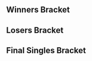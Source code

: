 {{SetGame|melee}}{{DISPLAYTITLE:Shine 2016: ''Melee'' Singles Bracket}}{{tabs static
|name1=Overview
|link1=Shine/2016/Melee
|name2=Singles Round 1 Pools
|link2=Shine/2016/Melee/Singles Round 1 Pools
|name3=Singles Round 2 Pools
|link3=Shine/2016/Melee/Singles Round 2 Pools
|name4=Singles Bracket
|link4=Shine/2016/Melee/Singles Bracket
|name5=Doubles Pools
|link5=Shine/2016/Melee/Doubles Pools
|name6=Doubles Bracket
|link6=Shine/2016/Melee/Doubles Bracket
|This=4
}}
==Winners Bracket==
{{16DEWBracketA2
|tourneylink=Shine/2016/Melee
|tourneyname=Shine 2016
<!-- Ro16 -->
|column-width=240
|r1m1p1=Hungrybox |r1m1p1flag=us |r1m1p1score=3
|r1m1p2=MacD |r1m1p2flag=us |r1m1p2score=0
|r1m1win=1

|r1m2p1=Shroomed |r1m2p1flag=us |r1m2p1score=3
|r1m2p2=S2J |r1m2p2flag=us |r1m2p2score=0
|r1m2win=1
|r1m2p1char1=sheik |r1m2p2char1=cf |r1m2p1stock1=2 |r1m2p2stock1=0 |r1m2win1=1 |r1m2stage1=Battlefield
|r1m2p1char2=sheik |r1m2p2char2=cf |r1m2p1stock2=2 |r1m2p2stock2=0 |r1m2win2=1 |r1m2stage2=Pokémon Stadium
|r1m2p1char3=sheik |r1m2p2char3=cf |r1m2p1stock3=1 |r1m2p2stock3=0 |r1m2win3=1 |r1m2stage3=Pokémon Stadium
|r1m2date=
|r1m2finished=
|r1m2details={{BracketMatchDetails
|preview= 
|lrthread=
|interview=
|recap=
|comment=
|vod=https://www.youtube.com/watch?v=Yt1Rv5oGTxA
}}

|r1m3p1=Plup |r1m3p1flag=us |r1m3p1score=3
|r1m3p2=The Moon |r1m3p2flag=us |r1m3p2score=1
|r1m3win=1
|r1m3p1char1=sheik |r1m3p2char1=marth |r1m3p1stock1=1 |r1m3p2stock1=0 |r1m3win1=1 |r1m3stage1=Battlefield
|r1m3p1char2=sheik |r1m3p2char2=marth |r1m3p1stock2=1 |r1m3p2stock2=0 |r1m3win2=1 |r1m3stage2=Yoshi's Story
|r1m3p1char3=sheik |r1m3p2char3=marth |r1m3p1stock3=0 |r1m3p2stock3=1 |r1m3win3=2 |r1m3stage3=Pokémon Stadium
|r1m3p1char4=sheik |r1m3p2char4=marth |r1m3p1stock4=1 |r1m3p2stock4=0 |r1m3win4=1 |r1m3stage4=Dream Land
|r1m3details={{BracketMatchDetails|preview=|lrthread=|interview=|recap=|comment=|live=|vod=https://youtu.be/il6ThGVTMyY}}

|r1m4p1=SFAT |r1m4p1flag=us |r1m4p1score=3
|r1m4p2=Duck |r1m4p2flag=us |r1m4p2score=2
|r1m4win=1
|r1m4p1char1=fox |r1m4p2char1=samus |r1m4p1stock1=2 |r1m4p2stock1=0 |r1m4win1=1 |r1m4stage1=Battlefield
|r1m4p1char2=fox |r1m4p2char2=samus |r1m4p1stock2=0 |r1m4p2stock2=2 |r1m4win2=2 |r1m4stage2=Fountain of Dreams
|r1m4p1char3=fox |r1m4p2char3=samus |r1m4p1stock3=1 |r1m4p2stock3=0 |r1m4win3=1 |r1m4stage3=Final Destination
|r1m4p1char4=fox |r1m4p2char4=samus |r1m4p1stock4=0 |r1m4p2stock4=2 |r1m4win4=2 |r1m4stage4=Dream Land
|r1m4p1char5=fox |r1m4p2char5=samus |r1m4p1stock5=1 |r1m4p2stock5=0 |r1m4win5=1 |r1m4stage5=Yoshi's Story
|r1m4date=August 27, 2016
|r1m4finished=
|r1m4details={{BracketMatchDetails
|preview= 
|lrthread=
|interview=
|recap=
|comment=
|vod=https://www.youtube.com/watch?v=L1Sp3zn0ULU
}}

|r1m5p1=Mango |r1m5p1flag=us |r1m5p1score=2
|r1m5p2=Nintendude |r1m5p2flag=us |r1m5p2score=3
|r1m5win=2
|r1m5p1char1= |r1m5p2char1= |r1m5p1stock1= |r1m5p2stock1= |r1m5win1= |r1m5stage1=
|r1m5p1char2= |r1m5p2char2= |r1m5p1stock2= |r1m5p2stock2= |r1m5win2= |r1m5stage2=
|r1m5p1char3= |r1m5p2char3= |r1m5p1stock3= |r1m5p2stock3= |r1m5win3= |r1m5stage3=
|r1m5p1char4= |r1m5p2char4= |r1m5p1stock4= |r1m5p2stock4= |r1m5win4= |r1m5stage4=
|r1m5p1char5= |r1m5p2char5= |r1m5p1stock5= |r1m5p2stock5= |r1m5win5= |r1m5stage5=
|r1m5date=August 27, 2016
|r1m5finished=
|r1m5details={{BracketMatchDetails
|preview= 
|lrthread=
|interview=
|recap=
|comment=https://twitter.com/NintendudeSSB/status/769675464193536000
|vod=
}}

|r1m6p1=Westballz |r1m6p1flag=us |r1m6p1score=1
|r1m6p2=Swedish Delight |r1m6p2flag=us |r1m6p2score=3
|r1m6win=2
|r1m6p1char1=falco |r1m6p2char1=sheik |r1m6p1stock1=0 |r1m6p2stock1=2 |r1m6win1=2 |r1m6stage1=Battlefield
|r1m6p1char2=falco |r1m6p2char2=sheik |r1m6p1stock2=2 |r1m6p2stock2=0 |r1m6win2=1 |r1m6stage2=Pokémon Stadium
|r1m6p1char3=falco |r1m6p2char3=sheik |r1m6p1stock3=0 |r1m6p2stock3=2 |r1m6win3=2 |r1m6stage3=Dream Land
|r1m6p1char4=fox |r1m6p2char4=sheik |r1m6p1stock4=0 |r1m6p2stock4=1 |r1m6win4=2 |r1m6stage4=Final Destination
|r1m6date=August 27, 2016
|r1m6finished=
|r1m6details={{BracketMatchDetails
|preview= 
|lrthread=
|interview=
|recap=
|comment=
|vod=https://www.youtube.com/watch?v=Z2sGv-7xl6Q
}}

|r1m7p1=Mew2King |r1m7p1flag=us |r1m7p1score=3
|r1m7p2=dizzkidboogie |r1m7p2flag=us |r1m7p2score=1
|r1m7win=1

|r1m8p1=Axe |r1m8p1flag=us |r1m8p1score=3
|r1m8p2=Lucky |r1m8p2flag=us |r1m8p2score=1
|r1m8win=1
|r1m8p1char1=pikachu |r1m8p2char1=fox |r1m8p1stock1=3 |r1m8p2stock1=0 |r1m8win1=1 |r1m8stage1=Battlefield
|r1m8p1char2=pikachu |r1m8p2char2=fox |r1m8p1stock2=0 |r1m8p2stock2=1 |r1m8win2=2 |r1m8stage2=Pokémon Stadium
|r1m8p1char3=pikachu |r1m8p2char3=fox |r1m8p1stock3=4 |r1m8p2stock3=0 |r1m8win3=1 |r1m8stage3=Final Destination
|r1m8p1char4=pikachu |r1m8p2char4=fox |r1m8p1stock4=2 |r1m8p2stock4=0 |r1m8win4=1 |r1m8stage4=Dream Land
|r1m8date=Augsut 27, 2016
|r1m8finished=
|r1m8details={{BracketMatchDetails
|preview= 
|lrthread=
|interview=
|recap=
|comment=
|vod=https://www.youtube.com/watch?v=aXc39hhIFRA
}}

<!-- QUARTERFINALS -->
|r2m1p1=Hungrybox |r2m1p1flag=us |r2m1p1score=3
|r2m1p2=Shroomed |r2m1p2flag=us |r2m1p2score=0
|r2m1win=1
|r2m1p1char1=puff |r2m1p2char1=sheik |r2m1p1stock1=1 |r2m1p2stock1=0 |r2m1win1=1 |r2m1stage1=Battlefield
|r2m1p1char2=puff |r2m1p2char2=sheik |r2m1p1stock2=2 |r2m1p2stock2=0 |r2m1win2=1 |r2m1stage2=Battlefield
|r2m1p1char3=puff |r2m1p2char3=sheik |r2m1p1stock3=3 |r2m1p2stock3=0 |r2m1win3=1 |r2m1stage3=Yoshi's Story
|r2m1date=August 27, 2016
|r2m1finished=
|r2m1details={{BracketMatchDetails
|preview= 
|lrthread=
|interview=
|recap=
|comment=
|vod=https://www.youtube.com/watch?v=Gwr2cpEcPRM
}}

|r2m2p1=Plup |r2m2p1flag=us |r2m2p1score=2
|r2m2p2=SFAT |r2m2p2flag=us |r2m2p2score=3
|r2m2win=2
|r2m2p1char1=fox |r2m2p2char1=fox |r2m2p1stock1=0 |r2m2p2stock1=2 |r2m2win1=2 |r2m2stage1=Battlefield
|r2m2p1char2=fox |r2m2p2char2=fox |r2m2p1stock2=0 |r2m2p2stock2=2 |r2m2win2=2 |r2m2stage2=Battlefield
|r2m2p1char3=fox |r2m2p2char3=fox |r2m2p1stock3=1 |r2m2p2stock3=0 |r2m2win3=1 |r2m2stage3=Battlefield
|r2m2p1char4=fox |r2m2p2char4=fox |r2m2p1stock4=2 |r2m2p2stock4=0 |r2m2win4=1 |r2m2stage4=Final Destination
|r2m2p1char5=fox |r2m2p2char5=fox |r2m2p1stock5=0 |r2m2p2stock5=1 |r2m2win5=2 |r2m2stage5=Final Destination
|r2m2date=August 27, 2016
|r2m2finished=
|r2m2details={{BracketMatchDetails
|preview= 
|lrthread=
|interview=
|recap=
|comment=
|vod=https://www.youtube.com/watch?v=2lBp0Z3GAkI
}}

|r2m3p1=Nintendude |r2m3p1flag=us |r2m3p1score=2
|r2m3p2=Swedish Delight |r2m3p2flag=us |r2m3p2score=3
|r2m3win=2
|r2m3p1char1=ic |r2m3p2char1=peach |r2m3p1stock1=2 |r2m3p2stock1=0 |r2m3win1=1 |r2m3stage1=Battlefield
|r2m3p1char2=ic |r2m3p2char2=peach |r2m3p1stock2=0 |r2m3p2stock2=1 |r2m3win2=2 |r2m3stage2=Fountain of Dreams
|r2m3p1char3=ic |r2m3p2char3=peach |r2m3p1stock3=0 |r2m3p2stock3=1 |r2m3win3=2 |r2m3stage3=Pokémon Stadium
|r2m3p1char4=ic |r2m3p2char4=peach |r2m3p1stock4=1 |r2m3p2stock4=0 |r2m3win4=1 |r2m3stage4=Pokémon Stadium
|r2m3p1char5=ic |r2m3p2char5=peach |r2m3p1stock5=0 |r2m3p2stock5=2 |r2m3win5=2 |r2m3stage5=Final Destination
|r2m3date=August 27, 2016
|r2m3finished=
|r2m3details={{BracketMatchDetails
|preview= 
|lrthread=
|interview=
|recap=
|comment=
|vod=https://www.youtube.com/watch?v=cI5qV5t678g
}}

|r2m4p1=Mew2King |r2m4p1flag=us |r2m4p1score=3
|r2m4p2=Axe |r2m4p2flag=us |r2m4p2score=1
|r2m4win=1
|r2m4p1char1=sheik |r2m4p2char1=pikachu |r2m4p1stock1=1 |r2m4p2stock1=0 |r2m4win1=1 |r2m4stage1=Dream Land
|r2m4p1char2=sheik |r2m4p2char2=pikachu |r2m4p1stock2=0 |r2m4p2stock2=1 |r2m4win2=2 |r2m4stage2=Fountain of Dreams
|r2m4p1char3=sheik |r2m4p2char3=marth |r2m4p1stock3=2 |r2m4p2stock3=0 |r2m4win3=1 |r2m4stage3=Final Destination
|r2m4p1char4=sheik |r2m4p2char4=pikachu |r2m4p1stock4=1 |r2m4p2stock4=0 |r2m4win4=1 |r2m4stage4=Pokémon Stadium
|r2m4date=August 27, 2016
|r2m4finished=
|r2m4details={{BracketMatchDetails
|preview= 
|lrthread=
|interview=
|recap=
|comment=
|vod=https://www.youtube.com/watch?v=kD1d-oUL6dw
}}

<!-- SEMIFINALS -->
|r3m1p1=Hungrybox |r3m1p1flag=us |r3m1p1score=1
|r3m1p2=SFAT |r3m1p2flag=us |r3m1p2score=3
|r3m1win=2
|r3m1p1char1=puff |r3m1p2char1=fox |r3m1p1stock1=0 |r3m1p2stock1=1 |r3m1win1=2 |r3m1stage1=Battlefield
|r3m1p1char2=puff |r3m1p2char2=fox |r3m1p1stock2=1 |r3m1p2stock2=0 |r3m1win2=1 |r3m1stage2=Dream Land
|r3m1p1char3=puff |r3m1p2char3=fox |r3m1p1stock3=0 |r3m1p2stock3=1 |r3m1win3=2 |r3m1stage3=Final Destination
|r3m1p1char4=puff |r3m1p2char4=fox |r3m1p1stock4=0 |r3m1p2stock4=2 |r3m1win4=2 |r3m1stage4=Battlefield
|r3m1date=August 28, 2016
|r3m1finished=
|r3m1details={{BracketMatchDetails
|preview= 
|lrthread=
|interview=
|recap=
|comment=
|vod=https://www.youtube.com/watch?v=9wX23nN9P3Y
}}

|r3m2p1=Swedish Delight |r3m2p1flag=us |r3m2p1score=0
|r3m2p2=Mew2King |r3m2p2flag=us |r3m2p2score=3
|r3m2win=2
|r3m2p1char1=sheik |r3m2p2char1=sheik |r3m2p1stock1=0 |r3m2p2stock1=1 |r3m2win1=2 |r3m2stage1=Battlefield
|r3m2p1char2=sheik |r3m2p2char2=sheik |r3m2p1stock2=0 |r3m2p2stock2=2 |r3m2win2=2 |r3m2stage2=Dream Land
|r3m2p1char3=sheik |r3m2p2char3=sheik |r3m2p1stock3=0 |r3m2p2stock3=2 |r3m2win3=2 |r3m2stage3=Yoshi's Story
|r3m2date=August 28, 2016
|r3m2finished=
|r3m2details={{BracketMatchDetails
|preview= 
|lrthread=
|interview=
|recap=
|comment=
|vod=https://www.youtube.com/watch?v=1LPXiH88gfc
}}
}}

==Losers Bracket==
{{48DELBracketSmwA
|tourneylink=Shine/2016/Melee
|tourneyname=Shine 2016
|l1placement=33-48
|l2placement=25-32
|l3placement=17-24
|l4placement=13-16
|l5placement=9-12
|l6placement=7-8
|l7placement=5-6
|column-width=160

|l1m1p1=HugS |l1m1p1flag=us |l1m1p1score=3
|l1m1p2=Vro |l1m1p2flag=us |l1m1p2score=0
|l1m1win=1

|l1m2p1=Ginger |l1m2p1flag=us |l1m2p1score=3
|l1m2p2=Vish |l1m2p2flag=us |l1m2p2score=0
|l1m2win=1

|l1m3p1=Kjh |l1m3p1flag=us |l1m3p1score=3
|l1m3p2=lint |l1m3p2flag=us |l1m3p2score=0
|l1m3win=1

|l1m4p1=Infinite Numbers |l1m4p1flag=us |l1m4p1score=2
|l1m4p2=Wobbles |l1m4p2flag=us |l1m4p2score=3
|l1m4win=2

|l1m5p1=DJ Nintendo |l1m5p1flag=us |l1m5p1score=3
|l1m5p2=Bones |l1m5p2flag=us |l1m5p2score=0
|l1m5win=1

|l1m6p1=Crush |l1m6p1flag=us |l1m6p1score=3
|l1m6p2=dudutsai |l1m6p2flag=us |l1m6p2score=2
|l1m6win=1

|l1m7p1=Silent Wolf |l1m7p1flag=us |l1m7p1score=3
|l1m7p2=th0rn |l1m7p2flag=us |l1m7p2score=2
|l1m7win=1
|l1m7p1char1=fox |l1m7p2char1=falco |l1m7p1stock1=2 |l1m7p2stock1=0 |l1m7win1=1 |l1m7stage1=Battlefield
|l1m7p1char2=fox |l1m7p2char2=falco |l1m7p1stock2=0 |l1m7p2stock2=3 |l1m7win2=2 |l1m7stage2=Pokémon Stadium
|l1m7p1char3=fox |l1m7p2char3=falco |l1m7p1stock3=1 |l1m7p2stock3=0 |l1m7win3=1 |l1m7stage3=Yoshi's Story
|l1m7p1char4=fox |l1m7p2char4=falco |l1m7p1stock4=0 |l1m7p2stock4=1 |l1m7win4=2 |l1m7stage4=Dream Land
|l1m7p1char5=fox |l1m7p2char5=falco |l1m7p1stock5=1 |l1m7p2stock5=0 |l1m7win5=1 |l1m7stage5=Fountain of Dreams
|l1m7date=August 27, 2016
|l1m7finished=
|l1m7details={{BracketMatchDetails|preview=|lrthread=|interview=|recap=|comment=|live=|vod=https://www.youtube.com/watch?v=qszUqT9CaHg}}

|l1m8p1=Captain Smuckers |l1m8p1flag=us |l1m8p1score=3
|l1m8p2=Son2 |l1m8p2flag=us |l1m8p2score=0
|l1m8win=1

|l1m9p1=Kage |l1m9p1flag=ca |l1m9p1score=0
|l1m9p2=Prince Abu |l1m9p2flag=us |l1m9p2score=3
|l1m9win=2

|l1m10p1=Mafia |l1m10p1flag=us |l1m10p1score=DQ
|l1m10p2=Ryobeat |l1m10p2flag=us |l1m10p2score={{win}}
|l1m10win=2

|l1m11p1=Professor Pro |l1m11p1flag=gb |l1m11p1score=3
|l1m11p2=KoreanDJ |l1m11p2flag=us |l1m11p2score=1
|l1m11win=1

|l1m12p1=Captain Faceroll |l1m12p1flag=us |l1m12p1score=3
|l1m12p2=Widl |l1m12p2flag=no |l1m12p2score=0
|l1m12win=1

|l1m13p1=Chillindude |l1m13p1flag=us |l1m13p1score=2
|l1m13p2=Azusa |l1m13p2flag=us |l1m13p2score=3
|l1m13win=2

|l1m14p1=Slox |l1m14p1flag=us |l1m14p1score=3
|l1m14p2=hat |l1m14p2flag=us |l1m14p2score=1
|l1m14win=1

|l1m15p1=Zealous5000 |l1m15p1flag=us |l1m15p1score=2
|l1m15p2=Tafokints |l1m15p2flag=us |l1m15p2score=3
|l1m15win=2

|l1m16p1=Reno |l1m16p1flag=us |l1m16p1score=3
|l1m16p2=Crunch |l1m16p2flag=us |l1m16p2score=1
|l1m16win=1


|l2m1p1=HugS |l2m1p1flag=us |l2m1p1score=3
|l2m1p2=Ginger |l2m1p2flag=us |l2m1p2score=1
|l2m1win=1

|l2m2p1=Kjh |l2m2p1flag=us |l2m2p1score=0
|l2m2p2=Wobbles |l2m2p2flag=us |l2m2p2score=3
|l2m2win=2

|l2m3p1=DJ Nintendo |l2m3p1flag=us |l2m3p1score=3
|l2m3p2=Crush |l2m3p2flag=us |l2m3p2score=2
|l2m3win=1
|l2m3p1char1=fox |l2m3p2char1=fox |l2m3p1stock1=0 |l2m3p2stock1=1 |l2m3win1=2 |l2m3stage1=Yoshi's Story
|l2m3p1char2=fox |l2m3p2char2=fox |l2m3p1stock2=2 |l2m3p2stock2=0 |l2m3win2=1 |l2m3stage2=Battlefield
|l2m3p1char3=fox |l2m3p2char3=fox |l2m3p1stock3=2 |l2m3p2stock3=0 |l2m3win3=1 |l2m3stage3=Fountain of Dreams
|l2m3p1char4=fox |l2m3p2char4=fox |l2m3p1stock4=0 |l2m3p2stock4=2 |l2m3win4=2 |l2m3stage4=Fountain of Dreams
|l2m3p1char5=fox |l2m3p2char5=fox |l2m3p1stock5=2 |l2m3p2stock5=0 |l2m3win5=1 |l2m3stage5=Dream Land
|l2m3details={{BracketMatchDetails|preview=|lrthread=|interview=|recap=|comment=|live=|vod=https://youtu.be/-zP9HJmelb4}}

|l2m4p1=Silent Wolf |l2m4p1flag=us |l2m4p1score=3
|l2m4p2=Captain Smuckers |l2m4p2flag=us |l2m4p2score=1
|l2m4win=1

|l2m5p1=Prince Abu |l2m5p1flag=us |l2m5p1score=3
|l2m5p2=Ryobeat |l2m5p2flag=us |l2m5p2score=0
|l2m5win=1

|l2m6p1=Professor Pro |l2m6p1flag=gb |l2m6p1score=3
|l2m6p2=Captain Faceroll |l2m6p2flag=us |l2m6p2score=0
|l2m6win=1

|l2m7p1=Azusa |l2m7p1flag=us |l2m7p1score=3
|l2m7p2=Slox |l2m7p2flag=us |l2m7p2score=2
|l2m7win=1
|l2m7p1char1=peach |l2m7p2char1=fox |l2m7p1stock1=0 |l2m7p2stock1=1 |l2m7win1=2 |l2m7stage1=Dream Land
|l2m7p1char2=peach |l2m7p2char2=fox |l2m7p1stock2=2 |l2m7p2stock2=0 |l2m7win2=1 |l2m7stage2=Fountain of Dreams
|l2m7p1char3=peach |l2m7p2char3=fox |l2m7p1stock3=0 |l2m7p2stock3=2 |l2m7win3=2 |l2m7stage3=Pokémon Stadium
|l2m7p1char4=peach |l2m7p2char4=fox |l2m7p1stock4=2 |l2m7p2stock4=0 |l2m7win4=1 |l2m7stage4=Final Destination
|l2m7p1char5=peach |l2m7p2char5=fox |l2m7p1stock5=2 |l2m7p2stock5=0 |l2m7win5=1 |l2m7stage5=Yoshi's Story
|l2m7details={{BracketMatchDetails|preview=|lrthread=|interview=|recap=|comment=|live=|vod=https://youtu.be/joO43aj_SI8}}

|l2m8p1=Tafokints |l2m8p1flag=us |l2m8p1score=3
|l2m8p2=Reno |l2m8p2flag=us |l2m8p2score=2
|l2m8win=1


|l3m1p1=Lucky |l3m1p1flag=us |l3m1p1score=3
|l3m1p2=HugS |l3m1p2flag=us |l3m1p2score=1
|l3m1win=1

|l3m2p1=dizzkidboogie |l3m2p1flag=us |l3m2p1score=1
|l3m2p2=Wobbles |l3m2p2flag=us |l3m2p2score=3
|l3m2win=2

|l3m3p1=Westballz |l3m3p1flag=us |l3m3p1score=3
|l3m3p2=DJ Nintendo |l3m3p2flag=us |l3m3p2score=0
|l3m3win=1

|l3m4p1=Mango |l3m4p1flag=us |l3m4p1score=3
|l3m4p2=Silent Wolf |l3m4p2flag=us |l3m4p2score=0
|l3m4win=1
|l3m4p1char1=falco |l3m4p2char1=fox |l3m4p1stock1=1 |l3m4p2stock1=0 |l3m4win1=1 |l3m4stage1=Battlefield
|l3m4p1char2=falco |l3m4p2char2=fox |l3m4p1stock2=1 |l3m4p2stock2=0 |l3m4win2=1 |l3m4stage2=Yoshi's Story
|l3m4p1char3=falco |l3m4p2char3=fox |l3m4p1stock3=1 |l3m4p2stock3=0 |l3m4win3=1 |l3m4stage3=Yoshi's Story
|l3m4details={{BracketMatchDetails|preview=|lrthread=|interview=|recap=|comment=|live=|vod=https://youtu.be/9aVnTCPOSWU}}

|l3m5p1=Duck |l3m5p1flag=us |l3m5p1score=3
|l3m5p2=Prince Abu |l3m5p2flag=us |l3m5p2score=1
|l3m5win=1
|l3m5p1char1=samus |l3m5p2char1=jigglypuff |l3m5p1stock1=1 |l3m5p2stock1=0 |l3m5win1=1 |l3m5stage1=Battlefield
|l3m5p1char2=samus |l3m5p2char2=jigglypuff |l3m5p1stock2=0 |l3m5p2stock2=2 |l3m5win2=2 |l3m5stage2=Yoshi's Story
|l3m5p1char3=samus |l3m5p2char3=jigglypuff |l3m5p1stock3=1 |l3m5p2stock3=0 |l3m5win3=1 |l3m5stage3=Pokémon Stadium
|l3m5p1char4=samus |l3m5p2char4=jigglypuff |l3m5p1stock4=3 |l3m5p2stock4=0 |l3m5win4=1 |l3m5stage4=Final Destination
|l3m5details={{BracketMatchDetails|preview=|lrthread=|interview=|recap=|comment=|live=|vod=https://youtu.be/8y0TEGx8hQw}}

|l3m6p1=The Moon |l3m6p1flag=us |l3m6p1score=0
|l3m6p2=Professor Pro |l3m6p2flag=gb |l3m6p2score=3
|l3m6win=2

|l3m7p1=S2J |l3m7p1flag=us |l3m7p1score=3
|l3m7p2=Azusa |l3m7p2flag=us |l3m7p2score=0
|l3m7win=1

|l3m8p1=MacD |l3m8p1flag=us |l3m8p1score=3
|l3m8p2=Tafokints |l3m8p2flag=us |l3m8p2score=0
|l3m8win=1


|l4m1p1=Lucky |l4m1p1flag=us |l4m1p1score=3
|l4m1p2=Wobbles |l4m1p2flag=us |l4m1p2score=2
|l4m1win=1

|l4m2p1=Westballz |l4m2p1flag=us |l4m2p1score=0
|l4m2p2=Mango |l4m2p2flag=us |l4m2p2score=3
|l4m2win=2
|l4m2p1char1=falco |l4m2p2char1=fox |l4m2p1stock1=0 |l4m2p2stock1=2 |l4m2win1=2 |l4m2stage1=Battlefield
|l4m2p1char2=falco |l4m2p2char2=fox |l4m2p1stock2=0 |l4m2p2stock2=1 |l4m2win2=2 |l4m2stage2=Dream Land
|l4m2p1char3=falco |l4m2p2char3=fox |l4m2p1stock3=0 |l4m2p2stock3=1 |l4m2win3=2 |l4m2stage3=Final Destination
|l4m2date=August 27, 2016
|l4m2finished=
|l4m2details={{BracketMatchDetails|comment=|preview=|lrthread=|vod=https://www.youtube.com/watch?v=Qq26SDxY_8k|interview=|recap=}}

|l4m3p1=Duck |l4m3p1flag=us |l4m3p1score=3
|l4m3p2=Professor Pro |l4m3p2flag=gb |l4m3p2score=1
|l4m3win=1

|l4m4p1=S2J |l4m4p1flag=us |l4m4p1score=1
|l4m4p2=MacD |l4m4p2flag=us |l4m4p2score=3
|l4m4win=2
|l4m4p1char1=cf |l4m4p2char1=peach |l4m4p1stock1=3 |l4m4p2stock1=0 |l4m4win1=1 |l4m4stage1=Dream Land
|l4m4p1char2=cf |l4m4p2char2=peach |l4m4p1stock2=0 |l4m4p2stock2=1 |l4m4win2=2 |l4m4stage2=Fountain of Dreams
|l4m4p1char3=cf |l4m4p2char3=peach |l4m4p1stock3=0 |l4m4p2stock3=2 |l4m4win3=2 |l4m4stage3=Pokémon Stadium
|l4m4p1char4=cf |l4m4p2char4=peach |l4m4p1stock4=0 |l4m4p2stock4=1 |l4m4win4=2 |l4m4stage4=Yoshi's Story
|l4m4details={{BracketMatchDetails|preview=|lrthread=|interview=|recap=|comment=|live=|vod=https://youtu.be/Vc1cV7m-YOo}}

|l5m1p1=Plup |l5m1p1flag=us |l5m1p1score=3
|l5m1p2=Lucky |l5m1p2flag=us |l5m1p2score=2
|l5m1win=1
|l5m1p1char1=fox |l5m1p2char1=fox |l5m1p1stock1=2 |l5m1p2stock1=0 |l5m1win1=1 |l5m1stage1=Battlefield
|l5m1p1char2=fox |l5m1p2char2=fox |l5m1p1stock2=0 |l5m1p2stock2=1 |l5m1win2=2 |l5m1stage2=Pokémon Stadium
|l5m1p1char3=fox |l5m1p2char3=fox |l5m1p1stock3=0 |l5m1p2stock3=1 |l5m1win3=2 |l5m1stage3=Dream Land
|l5m1p1char4=fox |l5m1p2char4=fox |l5m1p1stock4=1 |l5m1p2stock4=0 |l5m1win4=1 |l5m1stage4=Dream Land
|l5m1p1char5=fox |l5m1p2char5=fox |l5m1p1stock5=2 |l5m1p2stock5=0 |l5m1win5=1 |l5m1stage5=Battlefield
|l5m1date=August 27, 2016
|l5m1finished=
|l5m1details={{BracketMatchDetails|comment=|preview=|lrthread=|vod=https://www.youtube.com/watch?v=vsrAOepbRWE|interview=|recap=}}

|l5m2p1=Shroomed |l5m2p1flag=us |l5m2p1score=2
|l5m2p2=Mango |l5m2p2flag=us |l5m2p2score=3
|l5m2win=2
|l5m2p1char1=sheik |l5m2p2char1=fox |l5m2p1stock1=0 |l5m2p2stock1=1 |l5m2win1=2 |l5m2stage1=Battlefield
|l5m2p1char2=sheik |l5m2p2char2=fox |l5m2p1stock2=0 |l5m2p2stock2=2 |l5m2win2=2 |l5m2stage2=Battlefield
|l5m2p1char3=marth |l5m2p2char3=fox |l5m2p1stock3=1 |l5m2p2stock3=0 |l5m2win3=1 |l5m2stage3=Battlefield
|l5m2p1char4=sheik |l5m2p2char4=fox |l5m2p1stock4=2 |l5m2p2stock4=0 |l5m2win4=1 |l5m2stage4=Dream Land
|l5m2p1char5=sheik |l5m2p2char5=fox |l5m2p1stock5=0 |l5m2p2stock5=2 |l5m2win5=2 |l5m2stage5=Dream Land
|l5m2date=August 27, 2016
|l5m2finished=
|l5m2details={{BracketMatchDetails|comment=|preview=|lrthread=|vod=https://www.youtube.com/watch?v=BlDaBsgVRJo|interview=|recap=}}

|l5m3p1=Axe |l5m3p1flag=us |l5m3p1score=3
|l5m3p2=Duck |l5m3p2flag=us |l5m3p2score=2
|l5m3win=1
|l5m3p1char1=pikachu |l5m3p2char1=samus |l5m3p1stock1=0 |l5m3p2stock1=2 |l5m3win1=2 |l5m3stage1=Fountain of Dreams
|l5m3p1char2=pikachu |l5m3p2char2=samus |l5m3p1stock2=1 |l5m3p2stock2=0 |l5m3win2=1 |l5m3stage2=Battlefield
|l5m3p1char3=pikachu |l5m3p2char3=samus |l5m3p1stock3=1 |l5m3p2stock3=0 |l5m3win3=1 |l5m3stage3=Yoshi's Story
|l5m3p1char4=marth |l5m3p2char4=samus |l5m3p1stock4=0 |l5m3p2stock4=1 |l5m3win4=2 |l5m3stage4=Yoshi's Story
|l5m3p1char5=pikachu |l5m3p2char5=samus |l5m3p1stock5=1 |l5m3p2stock5=0 |l5m3win5=1 |l5m3stage5=Pokémon Stadium
|l5m3date=August 27, 2016
|l5m3finished=
|l5m3details={{BracketMatchDetails|comment=|preview=|lrthread=|vod=https://www.youtube.com/watch?v=L3I5tI-sCTE|interview=|recap=}}

|l5m4p1=Nintendude |l5m4p1flag=us |l5m4p1score=2
|l5m4p2=MacD |l5m4p2flag=us |l5m4p2score=3
|l5m4win=2
|l5m4p1char1=ic |l5m4p2char1=peach |l5m4p1stock1=2 |l5m4p2stock1=0 |l5m4win1=1 |l5m4stage1=Battlefield
|l5m4p1char2=ic |l5m4p2char2=peach |l5m4p1stock2=1 |l5m4p2stock2=0 |l5m4win2=1 |l5m4stage2=Dream Land
|l5m4p1char3=ic |l5m4p2char3=peach |l5m4p1stock3=0 |l5m4p2stock3=1 |l5m4win3=2 |l5m4stage3=Fountain of Dreams
|l5m4p1char4=ic |l5m4p2char4=peach |l5m4p1stock4=0 |l5m4p2stock4=2 |l5m4win4=2 |l5m4stage4=Pokémon Stadium
|l5m4p1char5=ic |l5m4p2char5=peach |l5m4p1stock5=0 |l5m4p2stock5=2 |l5m4win5=2 |l5m4stage5=Yoshi's Story
|l5m4date=August 27, 2016
|l5m4finished=
|l5m4details={{BracketMatchDetails|comment=|preview=|lrthread=|vod=https://www.youtube.com/watch?v=CN9zy-8P75s|interview=|recap=}}


|l6m1p1=Plup |l6m1p1flag=us |l6m1p1score=2
|l6m1p2=Mango |l6m1p2flag=us |l6m1p2score=3
|l6m1win=2
|l6m1p1char1=fox |l6m1p2char1=falco |l6m1p1stock1=0 |l6m1p2stock1=2 |l6m1win1=2 |l6m1stage1=Battlefield
|l6m1p1char2=fox |l6m1p2char2=falco |l6m1p1stock2=1 |l6m1p2stock2=0 |l6m1win2=1 |l6m1stage2=Pokémon Stadium
|l6m1p1char3=fox |l6m1p2char3=falco |l6m1p1stock3=0 |l6m1p2stock3=1 |l6m1win3=2 |l6m1stage3=Dream Land
|l6m1p1char4=fox |l6m1p2char4=falco |l6m1p1stock4=1 |l6m1p2stock4=0 |l6m1win4=1 |l6m1stage4=Yoshi's Story
|l6m1p1char5=fox |l6m1p2char5=falco |l6m1p1stock5=0 |l6m1p2stock5=3 |l6m1win5=2 |l6m1stage5=Yoshi's Story
|l6m1date=August 28, 2016
|l6m1finished=
|l6m1details={{BracketMatchDetails|comment=|preview=|lrthread=|vod=https://www.youtube.com/watch?v=DU0MNs2D7sQ|interview=|recap=}}

|l6m2p1=Axe |l6m2p1flag=us |l6m2p1score=3
|l6m2p2=MacD |l6m2p2flag=us |l6m2p2score=2
|l6m2win=1
|l6m2p1char1=pikachu |l6m2p2char1=peach |l6m2p1stock1=0 |l6m2p2stock1=1 |l6m2win1=2 |l6m2stage1=Fountain of Dreams
|l6m2p1char2=pikachu |l6m2p2char2=peach |l6m2p1stock2=2 |l6m2p2stock2=0 |l6m2win2=1 |l6m2stage2=Pokémon Stadium
|l6m2p1char3=pikachu |l6m2p2char3=peach |l6m2p1stock3=1 |l6m2p2stock3=0 |l6m2win3=1 |l6m2stage3=Final Destination
|l6m2p1char4=pikachu |l6m2p2char4=peach |l6m2p1stock4=0 |l6m2p2stock4=3 |l6m2win4=2 |l6m2stage4=Dream Land
|l6m2p1char5=pikachu |l6m2p2char5=peach |l6m2p1stock5=1 |l6m2p2stock5=0 |l6m2win5=1 |l6m2stage5=Battlefield
|l6m2date=August 28, 2016
|l6m2finished=
|l6m2details={{BracketMatchDetails|comment=|preview=|lrthread=|vod=https://www.youtube.com/watch?v=70WMm2aEBh8|interview=|recap=}}


|l7m1p1=Swedish Delight |l7m1p1flag=us |l7m1p1score=0
|l7m1p2=Mango |l7m1p2flag=us |l7m1p2score=3
|l7m1win=2
|l7m1p1char1=sheik |l7m1p2char1=falco |l7m1p1stock1=0 |l7m1p2stock1=2 |l7m1win1=2 |l7m1stage1=Battlefield
|l7m1p1char2=sheik |l7m1p2char2=falco |l7m1p1stock2=0 |l7m1p2stock2=2 |l7m1win2=2 |l7m1stage2=Dream Land
|l7m1p1char3=sheik |l7m1p2char3=falco |l7m1p1stock3=0 |l7m1p2stock3=3 |l7m1win3=2 |l7m1stage3=Dream Land
|l7m1date=August 28, 2016
|l7m1finished=
|l7m1details={{BracketMatchDetails|comment=|preview=|lrthread=|vod=https://www.youtube.com/watch?v=0Ww5y0oi0eM|interview=|recap=}}

|l7m2p1=Hungrybox |l7m2p1flag=us |l7m2p1score=3
|l7m2p2=Axe |l7m2p2flag=us |l7m2p2score=0
|l7m2win=1
|l7m2p1char1=puff |l7m2p2char1=falco |l7m2p1stock1=3 |l7m2p2stock1=0 |l7m2win1=1 |l7m2stage1=Fountain of Dreams
|l7m2p1char2=puff |l7m2p2char2=pikachu |l7m2p1stock2=1 |l7m2p2stock2=0 |l7m2win2=1 |l7m2stage2=Pokémon Stadium
|l7m2p1char3=puff |l7m2p2char3=falco |l7m2p1stock3=2 |l7m2p2stock3=0 |l7m2win3=1 |l7m2stage3=Yoshi's Story
|l7m2date=August 28, 2016
|l7m2finished=
|l7m2details={{BracketMatchDetails|comment=|preview=|lrthread=|vod=https://www.youtube.com/watch?v=aXWG4rFEr5Q|interview=|recap=}}
}}

<onlyinclude>
==Final Singles Bracket==
{{DEFinalSmwBracket
|tourneylink=Shine/2016/Melee
|tourneyname=Shine 2016
|l1placement=4
|r2placement=3
|r3loserplacement=2
|r3winnerplacement=1
|column-width=200
|export_score=true

<!-- FROM WINNERS -->
|r1m1p1=SFAT |r1m1p1flag=us |r1m1p1score=1
|r1m1p2=Mew2King |r1m1p2flag=us |r1m1p2score=3
|r1m1win=2
|r1m1p1char1=fox |r1m1p2char1=marth |r1m1p1stock1=0 |r1m1p2stock1=3 |r1m1win1=2 |r1m1stage1=Fountain of Dreams
|r1m1p1char2=fox |r1m1p2char2=marth |r1m1p1stock2=0 |r1m1p2stock2=1 |r1m1win2=2 |r1m1stage2=Dream Land
|r1m1p1char3=fox |r1m1p2char3=marth |r1m1p1stock3=2 |r1m1p2stock3=0 |r1m1win3=1 |r1m1stage3=Dream Land
|r1m1p1char4=fox |r1m1p2char4=marth |r1m1p1stock4=0 |r1m1p2stock4=2 |r1m1win4=2 |r1m1stage4=Final Destination
|r1m1date=August 28, 2016
|r1m1finished=
|r1m1details={{BracketMatchDetails
|vod=https://www.youtube.com/watch?v=WjD2TL2zLRA
|preview= 
|lrthread=
|interview=
|recap=
|comment=
|live=
}}

<!-- FROM LOSERS -->
|l1m1p1=Mango |l1m1p1flag=us |l1m1p1score=3
|l1m1p2=Hungrybox |l1m1p2flag=us |l1m1p2score=2
|l1m1win=1
|l1m1p1char1=fox |l1m1p2char1=jigglypuff |l1m1p1stock1=2 |l1m1p2stock1=0 |l1m1win1=1 |l1m1stage1=Battlefield
|l1m1p1char2=fox |l1m1p2char2=jigglypuff |l1m1p1stock2=0 |l1m1p2stock2=1 |l1m1win2=2 |l1m1stage2=Dream Land
|l1m1p1char3=fox |l1m1p2char3=jigglypuff |l1m1p1stock3=1 |l1m1p2stock3=0 |l1m1win3=1 |l1m1stage3=Yoshi's Story
|l1m1p1char4=fox |l1m1p2char4=jigglypuff |l1m1p1stock4=0 |l1m1p2stock4=1 |l1m1win4=2 |l1m1stage4=Battlefield
|l1m1p1char5=fox |l1m1p2char5=jigglypuff |l1m1p1stock5=1 |l1m1p2stock5=0 |l1m1win5=1 |l1m1stage5=Final Destination
|l1m1date=August 28, 2016
|l1m1finished=
|l1m1details={{BracketMatchDetails
|vod=https://www.youtube.com/watch?v=2oqk2pk3-7k
|preview= 
|lrthread=
|interview=
|recap=
|comment=
|live=
}}

<!-- LOSERS FINALS -->
|r2m1p1=SFAT |r2m1p1flag=us |r2m1p1score=3
|r2m1p2=Mango |r2m1p2flag=us |r2m1p2score=2
|r2m1win=1
|r2m1p1char1=fox |r2m1p2char1=falco |r2m1p1stock1=0 |r2m1p2stock1=1 |r2m1win1=2 |r2m1stage1=Battlefield
|r2m1p1char2=fox |r2m1p2char2=falco |r2m1p1stock2=0 |r2m1p2stock2=1 |r2m1win2=2 |r2m1stage2=Battlefield
|r2m1p1char3=fox |r2m1p2char3=falco |r2m1p1stock3=1 |r2m1p2stock3=0 |r2m1win3=1 |r2m1stage3=Final Destination
|r2m1p1char4=fox |r2m1p2char4=falco |r2m1p1stock4=1 |r2m1p2stock4=0 |r2m1win4=1 |r2m1stage4=Dream Land
|r2m1p1char5=fox |r2m1p2char5=falco |r2m1p1stock5=3 |r2m1p2stock5=0 |r2m1win5=1 |r2m1stage5=Dream Land
|r2m1date=August 28, 2016
|r2m1finished=
|r2m1details={{BracketMatchDetails
|vod=https://www.youtube.com/watch?v=wKdso4WMAx4
|preview= 
|lrthread=
|interview=
|recap=
|comment=
|live=
}}

<!-- GRAND FINALS -->
|r3m1p1=Mew2King |r3m1p1flag=us |r3m1p1score=3
|r3m1p2=SFAT |r3m1p2flag=us |r3m1p2score=0
|r3m1win=1
|r3m1p1char1=marth |r3m1p1stock1=1 |r3m1p2char1=fox |r3m1p2stock1=0 |r3m1win1=1 |r3m1stage1=Fountain of Dreams
|r3m1p1char2=marth |r3m1p1stock2=1 |r3m1p2char2=fox |r3m1p2stock2=0 |r3m1win2=1 |r3m1stage2=Dream Land
|r3m1p1char3=marth |r3m1p1stock3=2 |r3m1p2char3=fox |r3m1p2stock3=0 |r3m1win3=1 |r3m1stage3=Final Destination
|r3m1date=August 28, 2016
|r3m1finished=
|r3m1details={{BracketMatchDetails
|vod=https://www.youtube.com/watch?v=J80VpaH1N2o
|preview= 
|lrthread=
|interview=
|recap=
|comment=
|live=
}}
}}
</onlyinclude>
